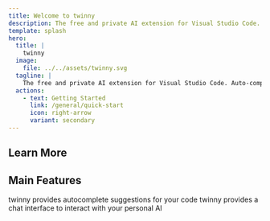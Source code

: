 ```yaml
---
title: Welcome to twinny
description: The free and private AI extension for Visual Studio Code. Auto-complete suggestions, chat with AI and more.
template: splash
hero:
  title: |
    twinny
  image:
    file: ../../assets/twinny.svg
  tagline: |
    The free and private AI extension for Visual Studio Code. Auto-complete suggestions, chat with AI and more.
  actions:
    - text: Getting Started
      link: /general/quick-start
      icon: right-arrow
      variant: secondary
---
```



## Learn More

<CardGrid stagger>
  <LinkCard
    title="Getting Started"
    description="A quick start guide for using twinny"
    href="/general/quick-start"
  />
  <LinkCard
    title="Inference Providers"
    href="/general/providers"
    description="Learn how to use an inference provider with twinny"
  ></LinkCard>
  <LinkCard
    title="Supported Models"
    description="Learn about the supported AI models"
    href="/general/supported-models"
  ></LinkCard>
  <LinkCard
    title="Symmetry"
    description="The distributed AI inference network"
    href="/general/symmetry"
  ></LinkCard>
</CardGrid>

## Main Features

<CardGrid stagger>
  <Card title="Code Completion" icon="seti:json">
    twinny provides autocomplete suggestions for your code
  </Card>
  <Card title="Chat with AI" icon="pencil">
    twinny provides a chat interface to interact with your personal AI
  </Card>
</CardGrid>
